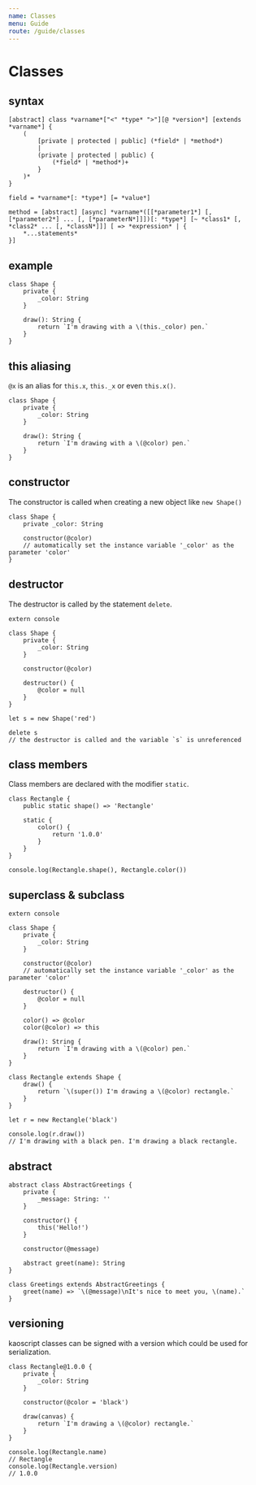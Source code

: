 ```yaml
---
name: Classes
menu: Guide
route: /guide/classes
---
```


# Classes

## syntax

```syntax
[abstract] class *varname*["<" *type* ">"][@ *version*] [extends *varname*] {
	(
		[private | protected | public] (*field* | *method*)
		|
		(private | protected | public) {
			(*field* | *method*)+
		}
	)*
}

field = *varname*[: *type*] [= *value*]

method = [abstract] [async] *varname*([[*parameter1*] [, [*parameter2*] ... [, [*parameterN*]]])[: *type*] [~ *class1* [, *class2* ... [, *classN*]]] [ => *expression* | {
	*...statements*
}]
```

## example

```kaoscript
class Shape {
	private {
		_color: String
	}

	draw(): String {
        return `I'm drawing with a \(this._color) pen.`
    }
}
```

## this aliasing

`@x` is an alias for `this.x`, `this._x` or even `this.x()`.

```kaoscript
class Shape {
	private {
		_color: String
	}

	draw(): String {
        return `I'm drawing with a \(@color) pen.`
    }
}
```

## constructor

The constructor is called when creating a new object like `new Shape()`

```kaoscript
class Shape {
	private _color: String

    constructor(@color)
	// automatically set the instance variable '_color' as the parameter 'color'
}
```

## destructor

The destructor is called by the statement `delete`.

```kaoscript
extern console

class Shape {
	private {
		_color: String
	}

    constructor(@color)

	destructor() {
		@color = null
	}
}

let s = new Shape('red')

delete s
// the destructor is called and the variable `s` is unreferenced
```

## class members

Class members are declared with the modifier `static`.

```kaoscript
class Rectangle {
	public static shape() => 'Rectangle'

	static {
		color() {
			return '1.0.0'
		}
	}
}

console.log(Rectangle.shape(), Rectangle.color())
```

## superclass & subclass

```kaoscript
extern console

class Shape {
	private {
		_color: String
	}

    constructor(@color)
	// automatically set the instance variable '_color' as the parameter 'color'

	destructor() {
		@color = null
	}

	color() => @color
	color(@color) => this

    draw(): String {
        return `I'm drawing with a \(@color) pen.`
    }
}

class Rectangle extends Shape {
    draw() {
        return `\(super()) I'm drawing a \(@color) rectangle.`
    }
}

let r = new Rectangle('black')

console.log(r.draw())
// I'm drawing with a black pen. I'm drawing a black rectangle.
```

## abstract

```kaoscript
abstract class AbstractGreetings {
	private {
		_message: String: ''
	}

	constructor() {
		this('Hello!')
	}

	constructor(@message)

	abstract greet(name): String
}

class Greetings extends AbstractGreetings {
	greet(name) => `\(@message)\nIt's nice to meet you, \(name).`
}
```

## versioning

kaoscript classes can be signed with a version which could be used for serialization.

```kaoscript
class Rectangle@1.0.0 {
    private {
    	_color: String
    }

    constructor(@color = 'black')

    draw(canvas) {
        return `I'm drawing a \(@color) rectangle.`
    }
}

console.log(Rectangle.name)
// Rectangle
console.log(Rectangle.version)
// 1.0.0
```